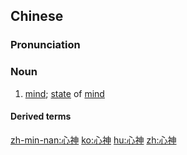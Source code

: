 ==Chinese==
{{zh-forms}}

===Pronunciation===
{{zh-pron
|m=xīnshén
|c=sam1 san4
|h=pfs=sîm-sṳ̀n
|mn=sim-sîn
|cat=n
}}

===Noun===
{{zh-noun}}

# [[mind]]; [[state]] of [[mind]]

====Derived terms====
{{zh-der|心神恍惚}}

[[zh-min-nan:心神]]
[[ko:心神]]
[[hu:心神]]
[[zh:心神]]